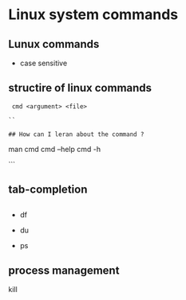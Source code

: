 

# Linux system commands

## Lunux commands

 - case sensitive

## structire of linux commands

```
 cmd <argument> <file>

``

## How can I leran about the command ?

```
 man cmd
 cmd --help
 cmd -h

```

## tab-completion



##




- df

- du



- ps

## process management

kill



